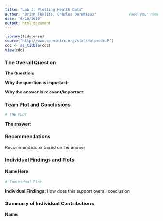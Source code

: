 ---
title: "Lab 3: Plotting Health Data"
author: "Brian Teklits, Charles Doremieux"               #add your names 111111111
date: "9/10/2019"
output: html_document
---
```{r include=FALSE}
library(tidyverse)
source("http://www.openintro.org/stat/data/cdc.R")
cdc <- as_tibble(cdc)
View(cdc)
```

### The Overall Question

**The Question:**

**Why the question is important:**

**Why the answer is relevant/important:**

### Team Plot and Conclusions

```{r Team Plot}
# THE PLOT
```

**The answer:**

### Recommendations 

Recommendations based on the answer

### Individual Findings and Plots

#### Name Here

```{r "Name's Plot"}
# Individual Plot
```

**Individual Findings:**
How does this support overall conclusion
 
### Summary of Individual Contributions

**Name:**


